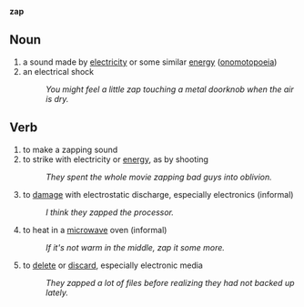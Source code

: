 '''zap'''
==Noun==
#a sound made by [[electricity]] or some similar [[energy]] ([[onomotopoeia]])
#an electrical shock
#:''You might feel a little zap touching a metal doorknob when the air is dry.''

==Verb==
#to make a zapping sound
#to strike with electricity or [[energy]], as by shooting
#:''They spent the whole movie zapping bad guys into oblivion.''
#to [[damage]] with electrostatic discharge, especially electronics (informal)
#:''I think they zapped the processor.''
#to heat in a [[microwave]] oven (informal)
#:''If it's not warm in the middle, zap it some more.''
#to [[delete]] or [[discard]], especially electronic media
#:''They zapped a lot of files before realizing they had not backed up lately.''